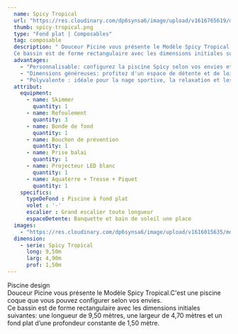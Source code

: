 ```yaml
---
  name: Spicy Tropical
  url: "https://res.cloudinary.com/dp6synsa6/image/upload/v1616765619/monoblocs-fonds-plats/spicy/spicy-tropical-2_d1zv8f.jpg"
  thumb: spicy-tropical.png
  type: "Fond plat | Composables"
  tag: composable
  description: " Douceur Picine vous présente le Modèle Spicy Tropical.C'est une piscine coque que vous pouvez configurer selon vos envies.
  Ce bassin est de forme rectangulaire avec les dimensions initiales suivantes: une longueur de 9,50 mètres, une largeur de 4,70 mètres et un fond plat d’une profondeur constante de 1,50 mètre."
  advantages: 
    - "Personnalisable: configurez la piscine Spicy selon vos envies et préférences."
    - "Dimensions généreuses: profitez d'un espace de détente et de loisirs spacieux"
    - "Polyvalente : idéale pour la nage sportive, la relaxation et les activités ludiques pour toute la famille."
  attribut:
    equipment:
      - name: Skimmer
        quantity: 1
      - name: Refoulement
        quantity: 3
      - name: Bonde de fond
        quantity: 1
      - name: Bouchon de prévention
        quantity: 1
      - name: Prise balai
        quantity: 1
      - name: Projecteur LED blanc
        quantity: 1
      - name: Aquaterre + Tresse + Piquet
        quantity: 1
    specifics:
      typeDeFond : Piscine à fond plat
      volet : '-'
      escalier : Grand escalier toute longueur
      espaceDetente: Banquette et bain de soleil une place
  images:
    - "https://res.cloudinary.com/dp6synsa6/image/upload/v1616015635/monoblocs-fonds-plats/spicy/piscine-spicy-tropical-2_hfj4oh.jpg"
  dimension:
    - serie: Spicy Tropical
      long: 9,50m
      larg: 4,90m
      prof: 1,50m
---
```


<div class=" mt-4 max-w-[720px]">
	<div class="mb-2 text-center font-semibold text-primary">Piscine design</div>
	Douceur Picine vous présente le Modèle Spicy Tropical.C'est une piscine coque que
	vous pouvez configurer selon vos envies.
	<br />
	Ce bassin est de forme rectangulaire avec les dimensions initiales suivantes: une
	longueur de 9,50 mètres, une largeur de 4,70 mètres et un fond plat d’une profondeur
	constante de 1,50 mètre.
</div>
